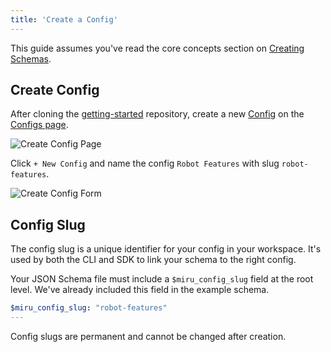 ```yaml
---
title: 'Create a Config'
---
```


This guide assumes you've read the core concepts section on 
[Creating Schemas](/pages/core-concepts/creating-schemas).

## Create Config
After cloning the [getting-started](/pages/getting-started/sample-config.mdx) repository, create a new
[Config](/pages/vocabulary#config) on the [Configs page](https://configs.miruml.com/configs).

<Frame>
    <img 
        src="/images/getting-started/create-config-page.png" 
        alt="Create Config Page" 
    />
</Frame>

Click `+ New Config` and name the config `Robot Features` with slug `robot-features`.

<Frame>
    <img
        src="/images/getting-started/create-config-form.png" 
        alt="Create Config Form" 
    />
</Frame>

## Config Slug
The config slug is a unique identifier for your config in your workspace. It's used by 
both the CLI and SDK to link your schema to the right config.

Your JSON Schema file must include a `$miru_config_slug` field at the root level. We've
already included this field in the example schema.

```yaml robot-features.schema.yaml
$miru_config_slug: "robot-features"
---
```

<Warning>
    Config slugs are permanent and cannot be changed after creation.
</Warning>